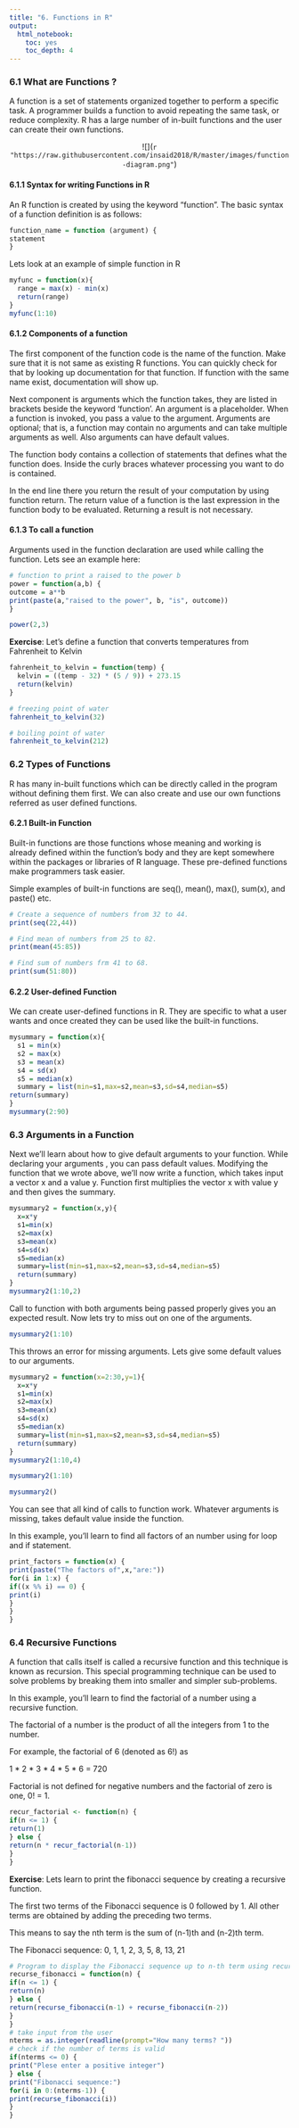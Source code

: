 ```yaml
---
title: "6. Functions in R"
output: 
  html_notebook: 
    toc: yes
    toc_depth: 4
---
```


### 6.1 What are Functions ? 

A function is a set of statements organized together to perform a specific task. A programmer builds a function to avoid repeating the same task, or reduce complexity. R has a large number of in-built functions and the user can create their own functions.

<center>

![](`r "https://raw.githubusercontent.com/insaid2018/R/master/images/function-diagram.png"`)

</center>

#### 6.1.1 Syntax for writing Functions in R

An R function is created by using the keyword "function". The basic syntax of a function definition is as follows:

```r
function_name = function (argument) {
statement
}
```

Lets look at an example of simple function in R

```r
myfunc = function(x){
  range = max(x) - min(x)
  return(range)
}
myfunc(1:10)
```

#### 6.1.2 Components of a function

The first component of the function code is the name of the function. Make sure that it is not same as existing R functions. You can quickly check for that by looking up documentation for that function. If function with the same name exist, documentation will show up.

Next component is arguments which the function takes, they are listed in brackets beside the keyword 'function'. An argument is a placeholder. When a function is invoked, you pass a value to the argument. Arguments are optional; that is, a function may contain no arguments and can take multiple arguments as well. Also arguments can have default values.
 
The function body contains a collection of statements that defines what the function does. Inside the curly braces whatever processing you want to do is contained. 

In the end line there you return the result of your computation by using function return. The return value of a function is the last expression in the function body to be evaluated. Returning a result is not necessary.

#### 6.1.3 To call a function

Arguments used in the function declaration are used while calling the function. Lets see an example here:

```r
# function to print a raised to the power b
power = function(a,b) {
outcome = a**b
print(paste(a,"raised to the power", b, "is", outcome))
}
```

```r
power(2,3)
```

**Exercise**: Let's define a function that converts temperatures from Fahrenheit to Kelvin

```r
fahrenheit_to_kelvin = function(temp) {
  kelvin = ((temp - 32) * (5 / 9)) + 273.15
  return(kelvin)
}
```

```r
# freezing point of water
fahrenheit_to_kelvin(32)
```

```r
# boiling point of water
fahrenheit_to_kelvin(212)
```

### 6.2 Types of Functions 
 
R has many in-built functions which can be directly called in the program without defining them first. We can also create and use our own functions referred as user defined functions.

#### 6.2.1 Built-in Function

Built-in functions are those functions whose meaning and working is already defined within the function's body and they are kept somewhere within the packages or libraries of R language. These pre-defined functions make programmers task easier.

Simple examples of built-in functions are seq(), mean(), max(), sum(x), and paste() etc.

```r
# Create a sequence of numbers from 32 to 44.
print(seq(22,44))

# Find mean of numbers from 25 to 82.
print(mean(45:85))

# Find sum of numbers frm 41 to 68.
print(sum(51:80))
```

#### 6.2.2 User-defined Function

We can create user-defined functions in R. They are specific to what a user wants and once created they can be used like the built-in functions.

```r
mysummary = function(x){
  s1 = min(x)
  s2 = max(x)
  s3 = mean(x)
  s4 = sd(x)
  s5 = median(x)
  summary = list(min=s1,max=s2,mean=s3,sd=s4,median=s5)
return(summary)
}
mysummary(2:90)
```

### 6.3 Arguments in a Function

Next we'll learn about how to give default arguments to your function. While declaring your arguments , you can pass default values. Modifying the function that we wrote above, we'll now write a function, which takes input a vector x and a value y. Function first multiplies the vector x with value y and then gives the summary.

```r
mysummary2 = function(x,y){
  x=x*y
  s1=min(x)
  s2=max(x)
  s3=mean(x)
  s4=sd(x)
  s5=median(x)
  summary=list(min=s1,max=s2,mean=s3,sd=s4,median=s5)
  return(summary)
}
mysummary2(1:10,2)
```

Call to function with both arguments being passed properly gives you an expected result. Now lets try to
miss out on one of the arguments.

```r
mysummary2(1:10)
```

This throws an error for missing arguments. Lets give some default values to our arguments.

```r
mysummary2 = function(x=2:30,y=1){
  x=x*y
  s1=min(x)
  s2=max(x)
  s3=mean(x)
  s4=sd(x)
  s5=median(x)
  summary=list(min=s1,max=s2,mean=s3,sd=s4,median=s5)
  return(summary)
}
mysummary2(1:10,4)
```

```r
mysummary2(1:10)
```

```r
mysummary2()
```

You can see that all kind of calls to function work. Whatever arguments is missing, takes default value inside the function.

In this example, you'll learn to find all factors of an number using for loop and if statement.

```r
print_factors = function(x) {
print(paste("The factors of",x,"are:"))
for(i in 1:x) {
if((x %% i) == 0) {
print(i)
}
}
}
```

### 6.4 Recursive Functions

A function that calls itself is called a recursive function and this technique is known as recursion. This special programming technique can be used to solve problems by breaking them into smaller and simpler sub-problems.

In this example, you'll learn to find the factorial of a number using a recursive function.

The factorial of a number is the product of all the integers from 1 to the number.

For example, the factorial of 6 (denoted as 6!) as

1 * 2 * 3 * 4 * 5 * 6 = 720

Factorial is not defined for negative numbers and the factorial of zero is one, 0! = 1.

```r
recur_factorial <- function(n) {
if(n <= 1) {
return(1)
} else { 
return(n * recur_factorial(n-1))
}
}
```


**Exercise**: Lets learn to print the fibonacci sequence by creating a recursive function.

The first two terms of the Fibonacci sequence is 0 followed by 1. All other terms are obtained by adding the preceding two terms.

This means to say the nth term is the sum of (n-1)th and (n-2)th term.

The Fibonacci sequence: 0, 1, 1, 2, 3, 5, 8, 13, 21

```r
# Program to display the Fibonacci sequence up to n-th term using recursive functions
recurse_fibonacci = function(n) {
if(n <= 1) {
return(n)
} else {
return(recurse_fibonacci(n-1) + recurse_fibonacci(n-2))
}
}
# take input from the user
nterms = as.integer(readline(prompt="How many terms? "))
# check if the number of terms is valid
if(nterms <= 0) {
print("Plese enter a positive integer")
} else {
print("Fibonacci sequence:")
for(i in 0:(nterms-1)) {
print(recurse_fibonacci(i))
}
}
```







